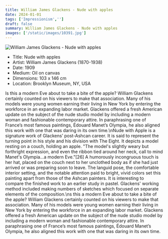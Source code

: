 ```yaml
---
title: William James Glackens - Nude with apples
date: 2024-01-01
tags: ['Impressionism','']
draft: false
summary: William James Glackens - Nude with apples
images: ['/static/images/10391.jpg']
---
```


![William James Glackens - Nude with apples](/static/images/10391.jpg)

* Title: Nude with apples
* Artist: William James Glackens (1870-1938)
* Date: 1909
* Medium: Oil on canvas
* Dimensions: 103 x 146 cm
* Location: Brooklyn Museum, NY, USA

Is this a modern Eve about to take a bite of the apple? William Glackens certainly counted on his viewers to make that association. Many of his models were young women earning their living in New York by entering the workforce in an expanding labor market. Glackens offered a fresh American update on the subject of the nude studio model by including a modern woman and fashionable contemporary attire. In paraphrasing one of France’s most famous paintings, Édouard Manet’s Olympia, he also aligned this work with one that was daring in its own time.\nNude with Apple is a signature work of Glackens’ post-Ashcan career. It is said to represent the turning point in his style and his division with The Eight. It depicts a model resting on a couch, holding an apple. \"The model's slightly weary but forthright expression, and even the ribbon tied around her neck, call to mind Manet's Olympia...a modern Eve.\"[26] A humorously incongruous touch is her hat, placed on the couch next to her unclothed body as if she had just arrived or was preparing soon to leave. The languid pose, the comfortable interior setting, and the notable attention paid to bright, vivid colors set this painting apart from those of the Ashcan painters. It is interesting to compare the finished work to an earlier study in pastel. Glackens' working method included making numbers of sketches which focused on separate elements of the composition.\ns this a modern Eve about to take a bite of the apple? William Glackens certainly counted on his viewers to make that association. Many of his models were young women earning their living in New York by entering the workforce in an expanding labor market. Glackens offered a fresh American update on the subject of the nude studio model by including a modern woman and fashionable contemporary attire. In paraphrasing one of France’s most famous paintings, Édouard Manet’s Olympia, he also aligned this work with one that was daring in its own time.
